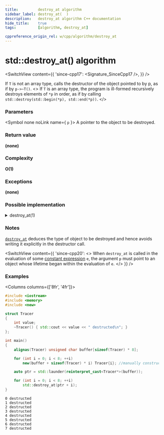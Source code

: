 ```yaml
---
title:         destroy_at algorithm
sidebar_label: destroy_at(  )
description:   destroy_at algorithm C++ documentation
hide_title:    true
tags:          [algorithm, destroy_at]

cppreference_origin_rel: w/cpp/algorithm/destroy_at
---
```



<!-- Terms -->

<!----------------- Codes ---------------------->


# std::destroy_at() algorithm

<SwitchView content={{
  'since-cpp17': <Signature_SinceCpp17 />,
}} />

If `T` is not an array type, calls the destructor of the object pointed to by p, as if by `p->~T()`.
<> If <code>T</code> is an array type, <Until v='cpp20'>the program is ill-formed</Until> <Since v='cpp20'>recursively destroys elements of <code>*p</code> in order, as if by calling <code>std::destroy(std::begin(*p), std::end(*p))</code></Since>. </>

### Parameters

<SymbolTable>

  <Symbol none noLink name={ <code>p</code> }>
    A pointer to the object to be destroyed.
  </Symbol>

</SymbolTable>

### Return value

**(none)**

### Complexity

**O(1)**

### Exceptions

**(none)**

### Possible implementation

<details>
<summary>destroy_at(1)</summary>

```cpp
template<class T>
constexpr void destroy_at(T* p)
{
    if constexpr (std::is_array_v<T>)
        for (auto &elem : *p)
            (destroy_at)(std::addressof(elem));
    else
        p->~T();
}
// C++17 version:
// template<class T> void destroy_at(T* p) { p->~T(); }
```

</details>

### Notes

[`destroy_at`](#) deduces the type of object to be destroyed and hence avoids writing it explicitly in the destructor call.

<SwitchView content={{
  'since-cpp20': <>
    When <code>destroy_at</code> is called in the evaluation of some <a href="#">constant expression</a> <code>e</code>,
    the argument <code>p</code> must point to an object whose lifetime began within the evaluation of <code>e</code>.
  </>
}} />

### Examples

<Columns columns={['8fr', '4fr']}>
<div>

```cpp title='Main.cpp' showLineNumbers
#include <iostream>
#include <memory>
#include <new>

struct Tracer
{
    int value;
    ~Tracer() { std::cout << value << " destructed\n"; }
};

int main()
{
    alignas(Tracer) unsigned char buffer[sizeof(Tracer) * 8];

    for (int i = 0; i < 8; ++i)
        new(buffer + sizeof(Tracer) * i) Tracer{i}; //manually construct objects

    auto ptr = std::launder(reinterpret_cast<Tracer*>(buffer));

    for (int i = 0; i < 8; ++i)
        std::destroy_at(ptr + i);
}
```

</div>
<div>

```plaintext title="Output"
0 destructed
1 destructed
2 destructed
3 destructed
4 destructed
5 destructed
6 destructed
7 destructed
```

</div>
</Columns>
